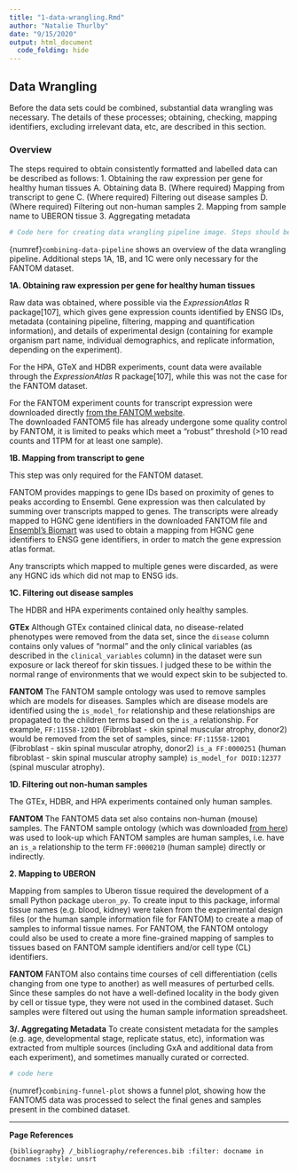 ```yaml
---
title: "1-data-wrangling.Rmd"
author: "Natalie Thurlby"
date: "9/15/2020"
output: html_document
  code_folding: hide
---
```


## Data Wrangling 
Before the data sets could be combined, substantial data wrangling was necessary. The details of these processes; obtaining, checking, mapping identifiers, excluding irrelevant data, etc, are described in this section.
<!--TODO: Signpost to appendix if appropriate-->

### Overview
The steps required to obtain consistently formatted and labelled data can be described as follows:
1. Obtaining the raw expression per gene for healthy human tissues
    A. Obtaining data
    B. (Where required) Mapping from transcript to gene
    C. (Where required) Filtering out disease samples
    D. (Where required) Filtering out non-human samples
2. Mapping from sample name to UBERON tissue
3. Aggregating metadata

<!--TODO: Check reference `combining-data-pipeline` works -->
```python
# Code here for creating data wrangling pipeline image. Steps should be labelled matching 1A, 1B, etc.
```

{numref}`combining-data-pipeline` shows an overview of the data wrangling pipeline. Additional steps 1A, 1B, and 1C were only necessary for the FANTOM dataset.

**1A\. Obtaining raw expression per gene for healthy human tissues**
<!--TODO: Check how raw the data was and if it's sensible to refer to it that way)-->

Raw data was obtained, where possible via the *ExpressionAtlas* R package[107], which gives gene expression counts identified by ENSG IDs, metadata (containing pipeline, filtering, mapping and quantification information), and details of experimental design (containing for example organism part name, individual demographics, and replicate information, depending on the experiment). 

For the HPA, GTeX and HDBR experiments, count data were available through the *ExpressionAtlas* R package[107], while this was not the case for the FANTOM dataset. 

For the FANTOM experiment counts for transcript expression were downloaded directly [from the FANTOM website](http://fantom.gsc.riken.jp/5/datafiles/reprocessed/hg38_latest/extra/CAGE_peaks_expression/hg38_fair+new_CAGE_peaks_phase1and2_counts_ann.osc.txt.gz).  
The downloaded FANTOM5 file has already undergone some quality control by FANTOM, it is limited to peaks which meet a “robust” threshold (>10 read counts and 1TPM for at least one sample). 

**1B\. Mapping from transcript to gene** 

This step was only required for the FANTOM dataset.
<!--TODO: sentence about why FANTOM is per transcript - CAGE)-->
<!--TODO: cite biomart-->

FANTOM provides mappings to gene IDs based on proximity of genes to peaks according to Ensembl. Gene expression was then calculated by summing over transcripts mapped to genes. The transcripts were already mapped to HGNC gene identifiers in the downloaded FANTOM file and [Ensembl’s Biomart](https://www.ensembl.org/biomart) was used to obtain a mapping from HGNC gene identifiers to ENSG gene identifiers, in order to match the gene expression atlas format. 

Any transcripts which mapped to multiple genes were discarded, as were any HGNC ids which did not map to ENSG ids.

**1C\. Filtering out disease samples**

The HDBR and HPA experiments contained only healthy samples. 

**GTEx**
Although GTEx contained clinical data, no disease-related phenotypes were removed from the data set, since the `disease` column contains only values of “normal” and the only clinical variables (as described in the `clinical_variables` column) in the dataset were sun exposure or lack thereof for skin tissues. I judged these to be within the normal range of environments that we would expect skin to be subjected to.

**FANTOM**
The FANTOM sample ontology was used to remove samples which are models for diseases. Samples which are disease models are identified using the `is_model_for` relationship and these relationships are propagated to the children terms based on the `is_a` relationship. For example, `FF:11558-120D1` (Fibroblast - skin spinal muscular atrophy, donor2) would be removed from the set of samples, since:
`FF:11558-120D1` (Fibroblast - skin spinal muscular atrophy, donor2) `is_a FF:0000251` (human fibroblast - skin spinal muscular atrophy sample) `is_model_for DOID:12377` (spinal muscular atrophy).


**1D\. Filtering out non-human samples**

The GTEx, HDBR, and HPA experiments contained only human samples. 

**FANTOM**
The FANTOM5 data set also contains non-human (mouse) samples. The FANTOM sample ontology (which was downloaded [from here](http://fantom.gsc.riken.jp/5/datafiles/latest/extra/Ontology/ff-phase2-170801.obo.txt)) was used to look-up which FANTOM samples are human samples, i.e. have an `is_a` relationship to the term `FF:0000210` (human sample) directly or indirectly. 

**2\. Mapping to UBERON**
<!--TODO: tidy this section-->

Mapping from samples to Uberon tissue required the development of a small Python package `uberon_py`. To create input to this package, informal tissue names (e.g. blood, kidney) were taken from the experimental design files (or the human sample information file for FANTOM) to create a map of samples to informal tissue names. For FANTOM, the FANTOM ontology could also be used to create a more fine-grained mapping of samples to tissues based on FANTOM sample identifiers and/or cell type (CL) identifiers.

**FANTOM**
FANTOM also contains time courses of cell differentiation (cells changing from one type to another) as well measures of perturbed cells. Since these samples do not have a well-defined locality in the body given by cell or tissue type, they were not used in the combined dataset. Such samples were filtered out using the human sample information spreadsheet.

**3/. Aggregating Metadata**
<!-- TODO: details here-->
To create consistent metadata for the samples (e.g. age, developmental stage, replicate status, etc), information was extracted from multiple sources (including GxA and additional data from each experiment), and sometimes manually curated or corrected. 

```python
# code here
```

{numref}`combining-funnel-plot` shows a funnel plot, showing how the FANTOM5 data was processed to select the final genes and samples present in the combined dataset. 

---
**Page References**

```{bibliography} /_bibliography/references.bib
:filter: docname in docnames
:style: unsrt
```
